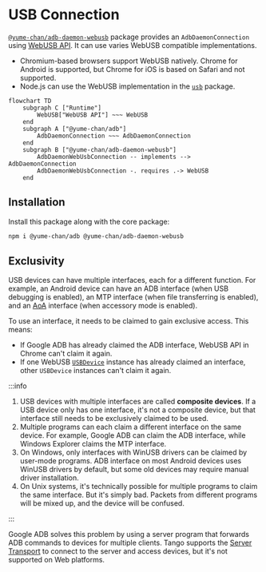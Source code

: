 # USB Connection

[`@yume-chan/adb-daemon-webusb`](https://www.npmjs.com/package/@yume-chan/adb-daemon-webusb) package provides an `AdbDaemonConnection` using [WebUSB API](https://developer.mozilla.org/en-US/docs/Web/API/WebUSB_API). It can use varies WebUSB compatible implementations.

* Chromium-based browsers support WebUSB natively. Chrome for Android is supported, but Chrome for iOS is based on Safari and not supported.
* Node.js can use the WebUSB implementation in the [`usb`](https://www.npmjs.com/package/usb) package.

```mermaid
flowchart TD
    subgraph C ["Runtime"]
        WebUSB["WebUSB API"] ~~~ WebUSB
    end
    subgraph A ["@yume-chan/adb"]
        AdbDaemonConnection ~~~ AdbDaemonConnection
    end
    subgraph B ["@yume-chan/adb-daemon-webusb"]
        AdbDaemonWebUsbConnection -- implements --> AdbDaemonConnection
        AdbDaemonWebUsbConnection -. requires .-> WebUSB
    end
```

## Installation

Install this package along with the core package:

```sh npm2yarn
npm i @yume-chan/adb @yume-chan/adb-daemon-webusb
```

## Exclusivity

USB devices can have multiple interfaces, each for a different function. For example, an Android device can have an ADB interface (when USB debugging is enabled), an MTP interface (when file transferring is enabled), and an [AoA](https://source.android.com/docs/core/interaction/accessories/protocol) interface (when accessory mode is enabled).

To use an interface, it needs to be claimed to gain exclusive access. This means:

* If Google ADB has already claimed the ADB interface, WebUSB API in Chrome can't claim it again.
* If one WebUSB [`USBDevice`](https://developer.mozilla.org/en-US/docs/Web/API/USBDevice) instance has already claimed an interface, other `USBDevice` instances can't claim it again.

:::info

1. USB devices with multiple interfaces are called **composite devices**. If a USB device only has one interface, it's not a composite device, but that interface still needs to be exclusively claimed to be used.
1. Multiple programs can each claim a different interface on the same device. For example, Google ADB can claim the ADB interface, while Windows Explorer claims the MTP interface.
2. On Windows, only interfaces with WinUSB drivers can be claimed by user-mode programs. ADB interface on most Android devices uses WinUSB drivers by default, but some old devices may require manual driver installation.
3. On Unix systems, it's technically possible for multiple programs to claim the same interface. But it's simply bad. Packets from different programs will be mixed up, and the device will be confused.

:::

Google ADB solves this problem by using a server program that forwards ADB commands to devices for multiple clients. Tango supports the [Server Transport](../../server/index.mdx) to connect to the server and access devices, but it's not supported on Web platforms.
